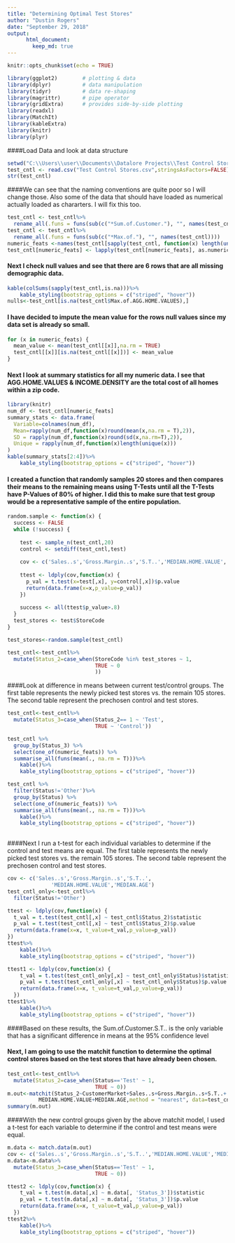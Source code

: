 ```yaml
---
title: "Determining Optimal Test Stores"
author: "Dustin Rogers"
date: "September 29, 2018"
output:
      html_document:
        keep_md: true
---
```


```r
knitr::opts_chunk$set(echo = TRUE)
```

```r
library(ggplot2)        # plotting & data
library(dplyr)          # data manipulation
library(tidyr)          # data re-shaping
library(magrittr)       # pipe operator
library(gridExtra)      # provides side-by-side plotting
library(readxl)
library(MatchIt)
library(kableExtra)
library(knitr)
library(plyr)
```
####Load Data and look at data structure
```r
setwd("C:\\Users\\user\\Documents\\Datalore Projects\\Test Control Stores\\")
test_cntl <- read.csv("Test Control Stores.csv",stringsAsFactors=FALSE)
str(test_cntl)


```
####We can see that the naming conventions are quite poor so I will change those. Also some of the data that should have loaded as numerical actually loaded as chararters. I will fix this too.
```r
test_cntl <- test_cntl%>%
  rename_all(.funs = funs(sub(c("*Sum.of.Customer."), "", names(test_cntl))))
test_cntl <- test_cntl%>%
  rename_all(.funs = funs(sub(c("*Max.of."), "", names(test_cntl))))
numeric_feats <-names(test_cntl[sapply(test_cntl, function(x) length(unique(x)))>12])
test_cntl[numeric_feats] <- lapply(test_cntl[numeric_feats], as.numeric)
```
#### Next I check null values and see that there are 6 rows that are all missing demographic data.
```r
kable(colSums(sapply(test_cntl,is.na)))%>%
    kable_styling(bootstrap_options = c("striped", "hover"))
nulls<-test_cntl[is.na(test_cntl$Max.of.AGG.HOME.VALUES),]
```                  
#### I have decided to impute the mean value for the rows null values since my data set is already so small. 
```r
for (x in numeric_feats) {   
  mean_value <- mean(test_cntl[[x]],na.rm = TRUE)
  test_cntl[[x]][is.na(test_cntl[[x]])] <- mean_value
}
```
#### Next I look at summary statistics for all my numeric data. I see that AGG.HOME.VALUES & INCOME.DENSITY are the total cost of all homes within a zip code. 
```r
library(knitr)
num_df <- test_cntl[numeric_feats]
summary_stats <- data.frame(
  Variable=colnames(num_df),
  Mean=rapply(num_df,function(x)round(mean(x,na.rm = T),2)),
  SD = rapply(num_df,function(x)round(sd(x,na.rm=T),2)),
  Unique = rapply(num_df,function(x)length(unique(x)))
)
kable(summary_stats[2:4])%>%
    kable_styling(bootstrap_options = c("striped", "hover"))
```
#### I created a function that randomly samples 20 stores and then compares their means to the remaining means using T-Tests until all the T-Tests have P-Values of 80% of higher. I did this to make sure that test group would be a representative sample of the entire population.
```r
random.sample <- function(x) {
  success <- FALSE
  while (!success) {
    
    test <- sample_n(test_cntl,20)
    control <- setdiff(test_cntl,test)
    
    cov <- c('Sales..s','Gross.Margin..s','S.T..','MEDIAN.HOME.VALUE','MEDIAN.AGE')
    
    ttest <- ldply(cov,function(x) {
      p_val = t.test(x=test[,x], y=control[,x])$p.value
      return(data.frame(x=x,p_value=p_val))
    })
  
    success <- all(ttest$p_value>.8)
  }
  test_stores <- test$StoreCode
}

test_stores<-random.sample(test_cntl)

test_cntl<-test_cntl%>%
  mutate(Status_2=case_when(StoreCode %in% test_stores ~ 1,
                            TRUE ~ 0
                            ))
```

####Look at difference in means between current test/control groups. The first table represents the newly picked test stores vs. the remain 105 stores. The second table represent the prechosen control and test stores.
```r
test_cntl<-test_cntl%>%
  mutate(Status_3=case_when(Status_2== 1 ~ 'Test',
                            TRUE ~ 'Control'))

test_cntl %>%
  group_by(Status_3) %>%
  select(one_of(numeric_feats)) %>%
  summarise_all(funs(mean(., na.rm = T)))%>%
    kable()%>%
    kable_styling(bootstrap_options = c("striped", "hover"))

test_cntl %>%
  filter(Status!='Other')%>%
  group_by(Status) %>%
  select(one_of(numeric_feats)) %>%
  summarise_all(funs(mean(., na.rm = T)))%>%
    kable()%>%
    kable_styling(bootstrap_options = c("striped", "hover"))
  
```  

####Next I run a t-test for each individual variables to determine if the control and test means are equal. The first table represents the newly picked test stores vs. the remain 105 stores. The second table represent the prechosen control and test stores.
```r
cov <- c('Sales..s','Gross.Margin..s','S.T..',
              'MEDIAN.HOME.VALUE','MEDIAN.AGE')
test_cntl_only<-test_cntl%>%
  filter(Status!='Other')

ttest <- ldply(cov,function(x) {
  t_val = t.test(test_cntl[,x] ~ test_cntl$Status_2)$statistic
  p_val = t.test(test_cntl[,x] ~ test_cntl$Status_2)$p.value
  return(data.frame(x=x, t_value=t_val,p_value=p_val))
})
ttest%>%
    kable()%>%
    kable_styling(bootstrap_options = c("striped", "hover"))

ttest1 <- ldply(cov,function(x) {
    t_val = t.test(test_cntl_only[,x] ~ test_cntl_only$Status)$statistic
    p_val = t.test(test_cntl_only[,x] ~ test_cntl_only$Status)$p.value
    return(data.frame(x=x, t_value=t_val,p_value=p_val))
  })
ttest1%>%
    kable()%>%
    kable_styling(bootstrap_options = c("striped", "hover"))
```
####Based on these results, the Sum.of.Customer.S.T.. is the only variable that has a significant difference in means at the 95% confidence level


#### Next, I am going to use the matchit function to determine the optimal control stores based on the test stores that have already been chosen.
```r
test_cntl<-test_cntl%>%
  mutate(Status_2=case_when(Status=='Test' ~ 1,
                            TRUE ~ 0))
m.out<-matchit(Status_2~CustomerMarket+Sales..s+Gross.Margin..s+S.T..+
          MEDIAN.HOME.VALUE+MEDIAN.AGE,method = "nearest", data=test_cntl, ratio=2)
summary(m.out)
```
####With the new control groups given by the above matchit model, I used a t-test for each variable to determine if the control and test means were equal.
```r
m.data <- match.data(m.out)
cov <- c('Sales..s','Gross.Margin..s','S.T..','MEDIAN.HOME.VALUE','MEDIAN.AGE')
m.data<-m.data%>%
  mutate(Status_3=case_when(Status=='Test' ~ 1,
                            TRUE ~ 0))

ttest2 <- ldply(cov,function(x) {
    t_val = t.test(m.data[,x] ~ m.data[, 'Status_3'])$statistic
    p_val = t.test(m.data[,x] ~ m.data[, 'Status_3'])$p.value
    return(data.frame(x=x, t_value=t_val,p_value=p_val))
  })
ttest2%>%
    kable()%>%
    kable_styling(bootstrap_options = c("striped", "hover"))
```
